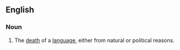==English==
===Noun===
{{wikipedia}}
{{en-noun|-}}

# The [[death]] of a [[language]], either from natural or political reasons.